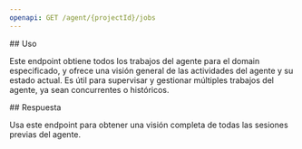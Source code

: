 ```yaml
---
openapi: GET /agent/{projectId}/jobs
---
```


<div id="usage">
  ## Uso
</div>

Este endpoint obtiene todos los trabajos del agente para el domain especificado, y ofrece una visión general de las actividades del agente y su estado actual. Es útil para supervisar y gestionar múltiples trabajos del agente, ya sean concurrentes o históricos.

<div id="response">
  ## Respuesta
</div>

Usa este endpoint para obtener una visión completa de todas las sesiones previas del agente.